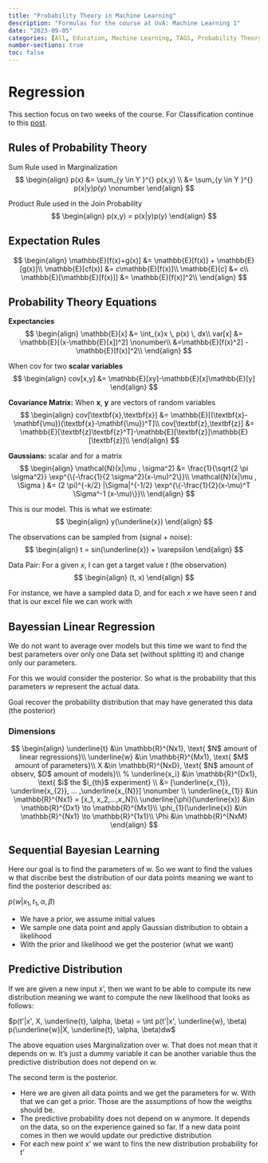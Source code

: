 ```yaml
---
title: "Probability Theory in Machine Learning"
description: "Formulas for the course at UvA: Machine Learning 1"
date: "2023-09-05"
categories: [All, Education, Machine Learning, TAGS, Probability Theory]
number-sections: true
toc: false
---
```


<h1>Regression</h1>

This section focus on two weeks of the course. For Classification continue to this [post](../2023-09-25_classification-and-decision-theory/).

## Rules of Probability Theory 
Sum Rule used in Marginalization
$$
\begin{align}
p(x) &= \sum_{y \in Y }^{} p(x,y) \\
     &= \sum_{y \in Y }^{} p(x|y)p(y) \nonumber
\end{align}
$$

Product Rule used in the Join Probability
$$
\begin{align}
p(x,y) = p(x|y)p(y)
\end{align}
$$


## Expectation Rules
$$
\begin{align}
    \mathbb{E}[f(x)+g(x)] &= \mathbb{E}[f(x)] + \mathbb{E}[g(x)]\\
    \mathbb{E}[cf(x)] &= c\mathbb{E}[f(x)]\\
    \mathbb{E}[c] &= c\\
    \mathbb{E}[\mathbb{E}[f(x)]] &= \mathbb{E}[f(x)]^2\\
\end{align}
$$


## Probability Theory Equations
**Expectancies**
$$
\begin{align}
    \mathbb{E}[x] &= \int_{x}x \, p(x) \, dx\\
    var[x] &= \mathbb{E}[(x-\mathbb{E}[x])^2] \nonumber\\
    &=\mathbb{E}[f(x)^2] - \mathbb{E}[f(x)]^2\\
\end{align}
$$

When cov for two **scalar variables**
$$
\begin{align}
cov[x,y] &= \mathbb{E}[xy]-\mathbb{E}[x]\mathbb{E}[y]   
\end{align}
$$

**Covariance Matrix:** When $\textbf{x}$, $\textbf{y}$ are vectors of random variables 
$$
\begin{align}
cov[\textbf{x},\textbf{x}] &= \mathbb{E}[(\textbf{x}-\mathbf{\mu})(\textbf{x}-\mathbf{\mu})^T]\\  
cov[\textbf{z},\textbf{z}] &= \mathbb{E}[\textbf{z}\textbf{z}^T]-\mathbb{E}[\textbf{z}]\mathbb{E}[\textbf{z}]\\ 
\end{align}
$$


**Gaussians:** scalar and for a matrix
$$
\begin{align}
\mathcal{N}(x|\mu , \sigma^2) &= \frac{1}{\sqrt{2 \pi  \sigma^2}} \exp^{\{-\frac{1}{2 \sigma^2}(x-\mu)^2\}}\\
    \mathcal{N}(x|\mu , \Sigma ) &= (2 \pi)^{-k/2} |\Sigma|^{-1/2} \exp^{\{-\frac{1}{2}(x-\mu)^T \Sigma^-1 (x-\mu)\}}\\
\end{align}
$$

This is our model. This is what we estimate:
$$
\begin{align}
y(\underline{x})
\end{align}
$$

The observations can be sampled from (signal + noise): 
$$
\begin{align}
t = sin(\underline{x}) + \varepsilon
\end{align}
$$

Data Pair: For a given $x$, I can get a target value $t$ (the observation) 
$$
\begin{align}
(t, x)  
\end{align}
$$

For instance, we have a sampled data D, and for each $x$ we have seen $t$ and that is our excel file we can work with

## Bayessian Linear Regression
We do not want to average over models but this time we want to find the best parameters over only one Data set (without splitting it) and change only our parameters.

For this we would consider the posterior. So what is the probability that this parameters $w$ represent the actual data.

Goal recover the probability distribution that may have generated this data (the posterior)

### Dimensions
$$
\begin{align}
\underline{t} &\in \mathbb{R}^{Nx1}, \text{ $N$ amount of linear regressions}\\
\underline{w} &\in \mathbb{R}^{Mx1}, \text{ $M$ amount of parameters}\\
X &\in \mathbb{R}^{NxD}, \text{ $N$ amount of observ, $D$ amount of models}\\
% \underline{x_i} &\in \mathbb{R}^{Dx1}, \text{ $i$ the $i_{th}$ experiment} \\
&= [\underline{x_{1}}, \underline{x_{2}}, ... ,\underline{x_{N}}] \nonumber \\ 
\underline{x_{1}} &\in \mathbb{R}^{Nx1} = [x_1, x_2,...,x_N]\\
\underline{\phi}(\underline{x}) &\in \mathbb{R}^{Dx1} \to \mathbb{R}^{Mx1}\\
\phi_{1}(\underline{x}) &\in \mathbb{R}^{Nx1} \to \mathbb{R}^{1x1}\\
\Phi &\in \mathbb{R}^{NxM}
\end{align}
$$


## Sequential Bayesian Learning

Here our goal is to find the parameters of w. So we want to find the values w that discribe best the distribution of our data points meaning we want to find the posterior described as:

$p(w|x_1,t_1, \alpha, \beta)$

- We have a prior, we assume initial values
- We sample one data point and apply Gaussian distribution to obtain a likelihood
- With the prior and likelihood we get the posterior (what we want)

## Predictive Distribution

If we are given a new input x', then we want to be able to compute its new distribution meaning we want to compute the new likelihood that looks as follows:

$p(t'|x', X, \underline{t}, \alpha, \beta) = \int p(t'|x', \underline{w}, \beta) p(\underline{w}|X, \underline{t}, \alpha, \beta)dw$

The above equation uses Marginalization over w. That does not mean that it depends on w. It's just a dummy variable it can be another variable thus the predictive distribution does not depend on w.

The second term is the posterior. 

- Here we are given all data points and we get the parameters for w. With that we can get a prior. Those are the assumptions of how the weigths should be. 
- The predictive probability does not depend on w anymore. It depends on the data, so on the experience gained so far. If a new data point comes in then we would update our predictive distribution
- For each new point x' we want to fins the new distribution probability for t'

















